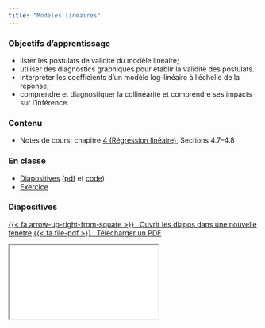 ```yaml
---
title: "Modèles linéaires"
---
```



### Objectifs d'apprentissage

- lister les postulats de validité du modèle linéaire;
- utiliser des diagnostics graphiques pour établir la validité des postulats.
- interpréter les coefficients d’un modèle log-linéaire à l’échelle de la réponse;
- comprendre et diagnostiquer la collinéarité et comprendre ses impacts sur l’inférence.

### Contenu


- Notes de cours: chapitre [4 (Régression linéaire)](https://lbelzile.github.io/math60604/regression-lineaire.html), Sections 4.7--4.8


### En classe

- [Diapositives](../diapos/MATH60604-diapos6a.html) ([pdf](../diapos/MATH60604-diapos6a.pdf) et [code](MATH60604-diapos6a.R))
- [Exercice](../exercices/diagnostics-graphiques.qmd)


### Diapositives


<p class="text-center"><a class="btn btn-success btn-lg" target="_blank" href="../diapos/MATH60604-diapos6a.html">{{< fa arrow-up-right-from-square >}} &ensp;Ouvrir les diapos dans une nouvelle fenêtre</a> <a class="btn btn-success btn-lg" target="_blank" href="../diapos/MATH60604-diapos6a.pdf" role="button">{{< fa file-pdf >}} &ensp;Télécharger un PDF</a></p>

<div class="ratio ratio-16x9">
<iframe class="slide-deck" src="../diapos/MATH60604-diapos6a.html"></iframe>
</div>


